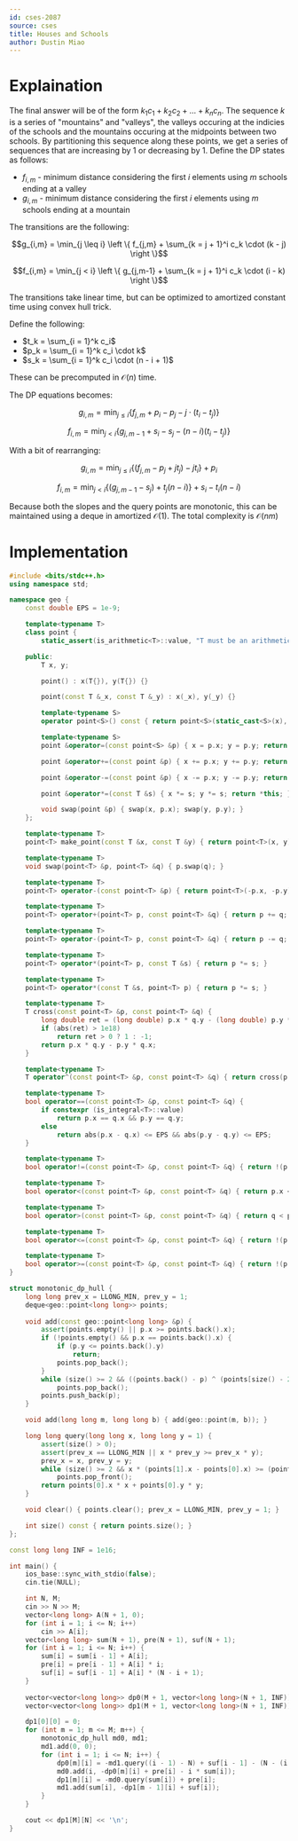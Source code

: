 ```yaml
---
id: cses-2087
source: cses
title: Houses and Schools
author: Dustin Miao
---
```

# Explaination

The final answer will be of the form $k_1 c_1 + k_2 c_2 + \dots + k_n c_n$. The sequence $k$ is a series of "mountains" and "valleys", the valleys occuring at the indicies of the schools and the mountains occuring at the midpoints between two schools. By partitioning this sequence along these points, we get a series of sequences that are increasing by $1$ or decreasing by $1$. Define the DP states as follows:

- $f_{i,m}$ - minimum distance considering the first $i$ elements using $m$ schools ending at a valley
- $g_{i,m}$ - minimum distance considering the first $i$ elements using $m$ schools ending at a mountain

The transitions are the following:

$$g_{i,m} = \min_{j \leq i} \left \{ f_{j,m} + \sum_{k = j + 1}^i c_k \cdot (k - j) \right \}$$

$$f_{i,m} = \min_{j < i} \left \{ g_{j,m-1} + \sum_{k = j + 1}^i c_k \cdot (i - k) \right \}$$

The transitions take linear time, but can be optimized to amortized constant time using convex hull trick.

Define the following:

- $t_k = \sum_{i = 1}^k c_i$
- $p_k = \sum_{i = 1}^k c_i \cdot k$
- $s_k = \sum_{i = 1}^k c_i \cdot (n - i + 1)$

These can be precomputed in $\mathcal{O}(n)$ time.

The DP equations becomes:

$$g_{i,m} = \min_{j \leq i} \left \{ f_{j,m} + p_i - p_j - j \cdot (t_i - t_j) \right \}$$

$$f_{i,m} = \min_{j < i} \left \{ g_{j,m-1} + s_i - s_j - (n - i)(t_i - t_j) \right \}$$

With a bit of rearranging:

$$g_{i,m} = \min_{j \leq i} \left \{ (f_{j,m} - p_j + jt_j) - jt_i \right \} + p_i$$

$$f_{i,m} = \min_{j < i} \left \{ (g_{j,m-1} - s_j) + t_j(n - i) \right \} + s_i - t_i(n - i)$$

Because both the slopes and the query points are monotonic, this can be maintained using a deque in amortized $\mathcal{O}(1)$. The total complexity is $\mathcal{O}(nm)$

# Implementation

<LanguageSection>

<CPPSection>

```cpp
#include <bits/stdc++.h>
using namespace std;

namespace geo {
	const double EPS = 1e-9;

	template<typename T>
	class point {
		static_assert(is_arithmetic<T>::value, "T must be an arithmetic type");

	public:
		T x, y;

		point() : x(T{}), y(T{}) {}

		point(const T &_x, const T &_y) : x(_x), y(_y) {}

		template<typename S> 
		operator point<S>() const { return point<S>(static_cast<S>(x), static_cast<S>(y)); }

		template<typename S>
		point &operator=(const point<S> &p) { x = p.x; y = p.y; return *this; }

		point &operator+=(const point &p) { x += p.x; y += p.y; return *this; }

		point &operator-=(const point &p) { x -= p.x; y -= p.y; return *this; }

		point &operator*=(const T &s) { x *= s; y *= s; return *this; }

		void swap(point &p) { swap(x, p.x); swap(y, p.y); }
	};

	template<typename T>
	point<T> make_point(const T &x, const T &y) { return point<T>(x, y); }

	template<typename T>
	void swap(point<T> &p, point<T> &q) { p.swap(q); }

	template<typename T>
	point<T> operator-(const point<T> &p) { return point<T>(-p.x, -p.y); }

	template<typename T>
	point<T> operator+(point<T> p, const point<T> &q) { return p += q; }

	template<typename T>
	point<T> operator-(point<T> p, const point<T> &q) { return p -= q; }

	template<typename T>
	point<T> operator*(point<T> p, const T &s) { return p *= s; }

	template<typename T>
	point<T> operator*(const T &s, point<T> p) { return p *= s; }

	template<typename T>
	T cross(const point<T> &p, const point<T> &q) { 
		long double ret = (long double) p.x * q.y - (long double) p.y * q.x;
		if (abs(ret) > 1e18)
			return ret > 0 ? 1 : -1;
		return p.x * q.y - p.y * q.x; 
	}

	template<typename T>
	T operator^(const point<T> &p, const point<T> &q) { return cross(p, q); }

	template<typename T>
	bool operator==(const point<T> &p, const point<T> &q) { 
		if constexpr (is_integral<T>::value)
			return p.x == q.x && p.y == q.y; 
		else 
			return abs(p.x - q.x) <= EPS && abs(p.y - q.y) <= EPS;
	} 

	template<typename T>
	bool operator!=(const point<T> &p, const point<T> &q) { return !(p == q); }

	template<typename T>
	bool operator<(const point<T> &p, const point<T> &q) { return p.x < q.x || (p.x == q.x && p.y < q.y); }

	template<typename T>
	bool operator>(const point<T> &p, const point<T> &q) { return q < p; }

	template<typename T>
	bool operator<=(const point<T> &p, const point<T> &q) { return !(p > q); }

	template<typename T>
	bool operator>=(const point<T> &p, const point<T> &q) { return !(p < q); }
}

struct monotonic_dp_hull {
	long long prev_x = LLONG_MIN, prev_y = 1;
	deque<geo::point<long long>> points;
 
	void add(const geo::point<long long> &p) {
		assert(points.empty() || p.x >= points.back().x);
		if (!points.empty() && p.x == points.back().x) {
			if (p.y <= points.back().y)
				return;
			points.pop_back();
		}
		while (size() >= 2 && ((points.back() - p) ^ (points[size() - 2] - points.back())) <= 0)
			points.pop_back();
		points.push_back(p);
	}

	void add(long long m, long long b) { add(geo::point(m, b)); }

	long long query(long long x, long long y = 1) {
		assert(size() > 0);
		assert(prev_x == LLONG_MIN || x * prev_y >= prev_x * y);
		prev_x = x, prev_y = y;
		while (size() >= 2 && x * (points[1].x - points[0].x) >= (points[0].y - points[1].y) * y)
			points.pop_front();
		return points[0].x * x + points[0].y * y;
	}

	void clear() { points.clear(); prev_x = LLONG_MIN, prev_y = 1; }

	int size() const { return points.size(); }
};

const long long INF = 1e16;

int main() {
	ios_base::sync_with_stdio(false);
	cin.tie(NULL);

	int N, M;
	cin >> N >> M;
	vector<long long> A(N + 1, 0);
	for (int i = 1; i <= N; i++)	
		cin >> A[i];
	vector<long long> sum(N + 1), pre(N + 1), suf(N + 1);
	for (int i = 1; i <= N; i++) {
		sum[i] = sum[i - 1] + A[i];
		pre[i] = pre[i - 1] + A[i] * i;
		suf[i] = suf[i - 1] + A[i] * (N - i + 1);
	}
	
	vector<vector<long long>> dp0(M + 1, vector<long long>(N + 1, INF));
	vector<vector<long long>> dp1(M + 1, vector<long long>(N + 1, INF));

	dp1[0][0] = 0;
	for (int m = 1; m <= M; m++) {
		monotonic_dp_hull md0, md1; 
		md1.add(0, 0);
		for (int i = 1; i <= N; i++) {
			dp0[m][i] = -md1.query((i - 1) - N) + suf[i - 1] - (N - (i - 1)) * sum[i - 1];
			md0.add(i, -dp0[m][i] + pre[i] - i * sum[i]);
			dp1[m][i] = -md0.query(sum[i]) + pre[i];
			md1.add(sum[i], -dp1[m - 1][i] + suf[i]);
		}
	}

	cout << dp1[M][N] << '\n';
}
```

</CPPSection>

</LanguageSection>
